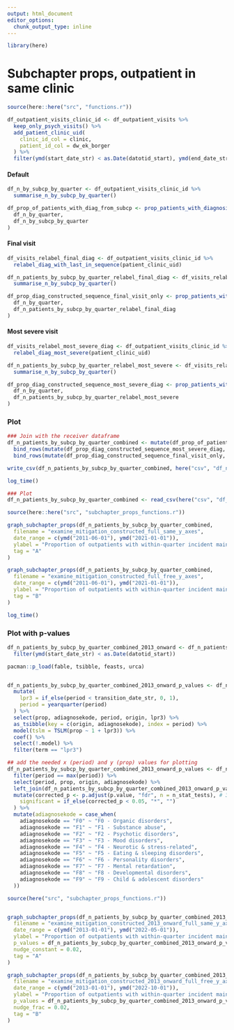 ```yaml
---
output: html_document
editor_options: 
  chunk_output_type: inline
---
```

```r
library(here)
```

# Subchapter props, outpatient in same clinic
```r
source(here::here("src", "functions.r"))

df_outpatient_visits_clinic_id <- df_outpatient_visits %>%
  keep_only_psych_visits() %>%
  add_patient_clinic_uid(
    clinic_id_col = clinic,
    patient_id_col = dw_ek_borger
  ) %>%
  filter(ymd(start_date_str) < as.Date(datotid_start), ymd(end_date_str) > as.Date(datotid_start))
```

#### Default 
```r
df_n_by_subcp_by_quarter <- df_outpatient_visits_clinic_id %>%
  summarise_n_by_subcp_by_quarter()

df_prop_of_patients_with_diag_from_subcp <- prop_patients_with_diagnosis_by_subcp(
  df_n_by_quarter,
  df_n_by_subcp_by_quarter
)
```


#### Final visit
```r
df_visits_relabel_final_diag <- df_outpatient_visits_clinic_id %>%
  relabel_diag_with_last_in_sequence(patient_clinic_uid)

df_n_patients_by_subcp_by_quarter_relabel_final_diag <- df_visits_relabel_final_diag %>%
  summarise_n_by_subcp_by_quarter()

df_prop_diag_constructed_sequence_final_visit_only <- prop_patients_with_diagnosis_by_subcp(
  df_n_by_quarter,
  df_n_patients_by_subcp_by_quarter_relabel_final_diag
)
```
#### Most severe visit
```r
df_visits_relabel_most_severe_diag <- df_outpatient_visits_clinic_id %>%
  relabel_diag_most_severe(patient_clinic_uid)

df_n_patients_by_subcp_by_quarter_relabel_most_severe <- df_visits_relabel_most_severe_diag %>%
  summarise_n_by_subcp_by_quarter()

df_prop_diag_constructed_sequence_most_severe_diag <- prop_patients_with_diagnosis_by_subcp(
  df_n_by_quarter,
  df_n_patients_by_subcp_by_quarter_relabel_most_severe
)
```

### Plot
```r

### Join with the receiver dataframe
df_n_patients_by_subcp_by_quarter_combined <- mutate(df_prop_of_patients_with_diag_from_subcp, origin = "Unchanged") %>%
  bind_rows(mutate(df_prop_diag_constructed_sequence_most_severe_diag, origin = "Most severe")) %>%
  bind_rows(mutate(df_prop_diag_constructed_sequence_final_visit_only, origin = "Final visit"))

write_csv(df_n_patients_by_subcp_by_quarter_combined, here("csv", "df_n_patients_by_subcp_by_quarter_combined.csv"))

log_time()
```

```r
### Plot
df_n_patients_by_subcp_by_quarter_combined <- read_csv(here("csv", "df_n_patients_by_subcp_by_quarter_combined.csv"))

source(here::here("src", "subchapter_props_functions.r"))

graph_subchapter_props(df_n_patients_by_subcp_by_quarter_combined,
  filename = "examine_mitigation_constructed_full_same_y_axes",
  date_range = c(ymd("2011-06-01"), ymd("2021-01-01")),
  ylabel = "Proportion of outpatients with within-quarter incident main diagnosis from chapter",
  tag = "A"
)

graph_subchapter_props(df_n_patients_by_subcp_by_quarter_combined,
  filename = "examine_mitigation_constructed_full_free_y_axes",
  date_range = c(ymd("2011-06-01"), ymd("2021-01-01")),
  ylabel = "Proportion of outpatients with within-quarter incident main diagnosis from chapter",
  tag = "B"
)

log_time()
```

### Plot with p-values
```r
df_n_patients_by_subcp_by_quarter_combined_2013_onward <- df_n_patients_by_subcp_by_quarter_combined %>%
  filter(ymd(start_date_str) < as.Date(datotid_start))
```

```r
pacman::p_load(fable, tsibble, feasts, urca)


df_n_patients_by_subcp_by_quarter_combined_2013_onward_p_values <- df_n_patients_by_subcp_by_quarter_combined_2013_onward %>%
  mutate(
    lpr3 = if_else(period < transition_date_str, 0, 1),
    period = yearquarter(period)
  ) %>%
  select(prop, adiagnosekode, period, origin, lpr3) %>%
  as_tsibble(key = c(origin, adiagnosekode), index = period) %>%
  model(tslm = TSLM(prop ~ 1 + lpr3)) %>%
  coef() %>%
  select(!.model) %>%
  filter(term == "lpr3")

## add the needed x (period) and y (prop) values for plotting
df_n_patients_by_subcp_by_quarter_combined_2013_onward_p_values <- df_n_patients_by_subcp_by_quarter_combined_2013_onward %>%
  filter(period == max(period)) %>%
  select(period, prop, origin, adiagnosekode) %>%
  left_join(df_n_patients_by_subcp_by_quarter_combined_2013_onward_p_values, by = c("origin", "adiagnosekode")) %>%
  mutate(corrected_p <- p.adjust(p.value, "fdr", n = n_stat_tests), # 30 comparisons
    significant = if_else(corrected_p < 0.05, "*", "")
  ) %>%
  mutate(adiagnosekode = case_when(
    adiagnosekode == "F0" ~ "F0 - Organic disorders",
    adiagnosekode == "F1" ~ "F1 - Substance abuse",
    adiagnosekode == "F2" ~ "F2 - Psychotic disorders",
    adiagnosekode == "F3" ~ "F3 - Mood disorders",
    adiagnosekode == "F4" ~ "F4 - Neurotic & stress-related",
    adiagnosekode == "F5" ~ "F5 - Eating & sleeping disorders",
    adiagnosekode == "F6" ~ "F6 - Personality disorders",
    adiagnosekode == "F7" ~ "F7 - Mental retardation",
    adiagnosekode == "F8" ~ "F8 - Developmental disorders",
    adiagnosekode == "F9" ~ "F9 - Child & adolescent disorders"
  ))
```



```r
source(here("src", "subchapter_props_functions.r"))


graph_subchapter_props(df_n_patients_by_subcp_by_quarter_combined_2013_onward,
  filename = "examine_mitigation_constructed_2013_onward_full_same_y_axes_with_p_values",
  date_range = c(ymd("2013-01-01"), ymd("2022-05-01")),
  ylabel = "Proportion of outpatients with within-quarter incident main diagnosis from chapter",
  p_values = df_n_patients_by_subcp_by_quarter_combined_2013_onward_p_values,
  nudge_constant = 0.02,
  tag = "A"
)

graph_subchapter_props(df_n_patients_by_subcp_by_quarter_combined_2013_onward,
  filename = "examine_mitigation_constructed_2013_onward_full_free_y_axes_with_p_values",
  date_range = c(ymd("2013-01-01"), ymd("2022-10-01")),
  ylabel = "Proportion of outpatients with within-quarter incident main diagnosis from chapter",
  p_values = df_n_patients_by_subcp_by_quarter_combined_2013_onward_p_values,
  nudge_frac = 0.02,
  tag = "B"
)
```